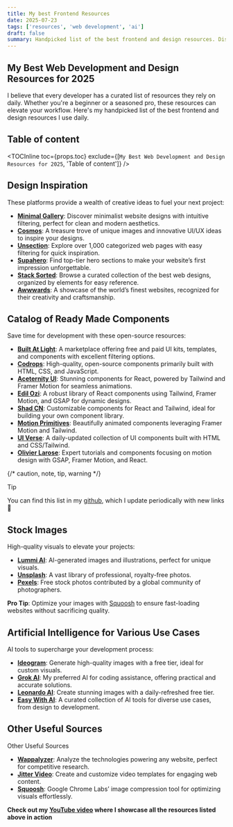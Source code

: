 ```yaml
---
title: My best Frontend Resources
date: 2025-07-23
tags: ['resources', 'web development', 'ai']
draft: false
summary: Handpicked list of the best frontend and design resources. Discover the Latest Web Resources for Development & Design.
---
```


## My Best Web Development and Design Resources for 2025

I believe that every developer has a curated list of resources they rely on daily. Whether you're a beginner or a seasoned pro, these resources can elevate your workflow. Here's my handpicked list of the best frontend and design resources I use daily.

## Table of content

<TOCInline
  toc={props.toc}
  exclude={[`My Best Web Development and Design Resources for 2025`, 'Table of content']}
/>

## Design Inspiration

These platforms provide a wealth of creative ideas to fuel your next project:

- **[Minimal Gallery](https://minimal.gallery/)**: Discover minimalist website designs with intuitive filtering, perfect for clean and modern aesthetics.
- **[Cosmos](https://www.cosmos.so/discover/ui-ux)**: A treasure trove of unique images and innovative UI/UX ideas to inspire your designs.
- **[Unsection](https://www.unsection.com/)**: Explore over 1,000 categorized web pages with easy filtering for quick inspiration.
- **[Supahero](https://www.supahero.io/)**: Find top-tier hero sections to make your website’s first impression unforgettable.
- **[Stack Sorted](https://stacksorted.com/)**: Browse a curated collection of the best web designs, organized by elements for easy reference.
- **[Awwwards](https://www.awwwards.com/)**: A showcase of the world’s finest websites, recognized for their creativity and craftsmanship.

## Catalog of Ready Made Components

Save time for development with these open-source resources:

- **[Built At Light](https://www.builtatlightspeed.com/)**: A marketplace offering free and paid UI kits, templates, and components with excellent filtering options.
- **[Codrops](https://tympanus.net/codrops/demos)**: High-quality, open-source components primarily built with HTML, CSS, and JavaScript.
- **[Aceternity UI](https://ui.aceternity.com/)**: Stunning components for React, powered by Tailwind and Framer Motion for seamless animations.
- **[Edil Ozi](https://www.edil-ozi.pro/)**: A robust library of React components using Tailwind, Framer Motion, and GSAP for dynamic designs.
- **[Shad CN](https://ui.shadcn.com/)**: Customizable components for React and Tailwind, ideal for building your own component library.
- **[Motion Primitives](https://motion-primitives.com/)**: Beautifully animated components leveraging Framer Motion and Tailwind.
- **[UI Verse](https://uiverse.io/)**: A daily-updated collection of UI components built with HTML and CSS/Tailwind.
- **[Olivier Larose](https://blog.olivierlarose.com/tutorials)**: Expert tutorials and components focusing on motion design with GSAP, Framer Motion, and React.

{/* caution, note, tip, warning */}

> [!tip]
> You can find this list in my [github](https://github.com/shatlyk1011/my-best-frontend-resources), which I update periodically with new links 🙂

## Stock Images

High-quality visuals to elevate your projects:

- **[Lummi AI](https://www.lummi.ai/)**: AI-generated images and illustrations, perfect for unique visuals.
- **[Unsplash](https://unsplash.com/)**: A vast library of professional, royalty-free photos.
- **[Pexels](https://www.pexels.com/)**: Free stock photos contributed by a global community of photographers.

**Pro Tip**: Optimize your images with [Squoosh](https://squoosh.app/) to ensure fast-loading websites without sacrificing quality.

## Artificial Intelligence for Various Use Cases

AI tools to supercharge your development process:

- **[Ideogram](https://ideogram.ai/)**: Generate high-quality images with a free tier, ideal for custom visuals.
- **[Grok AI](https://grok.com/)**: My preferred AI for coding assistance, offering practical and accurate solutions.
- **[Leonardo AI](https://app.leonardo.ai/)**: Create stunning images with a daily-refreshed free tier.
- **[Easy With AI](https://easywithai.com/)**: A curated collection of AI tools for diverse use cases, from design to development.

## Other Useful Sources

Other Useful Sources

- **[Wappalyzer](http://wappalyzer.com/)**: Analyze the technologies powering any website, perfect for competitive research.
- **[Jitter Video](https://jitter.video/)**: Create and customize video templates for engaging web content.
- **[Squoosh](https://squoosh.app/)**: Google Chrome Labs’ image compression tool for optimizing visuals effortlessly.

**Check out my [YouTube video](https://youtu.be/nmrzwQNWyZc) where I showcase all the resources listed above in action**
